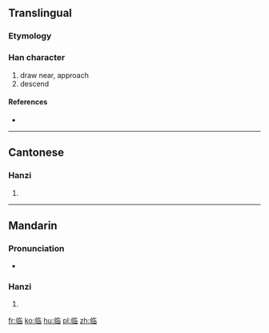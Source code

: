 {{also|臨}}<!-- may be replaced by zh-forms -->
==Translingual==

===Etymology===
{{Han simp|臨}}

===Han character===
{{Han char|rn=2|rad=丨|as=08|sn=9|four=|canj=中中人日 (LLOA)}}

# draw near, approach
# descend

====References====
* {{Han ref|kx=0080.071|hdz=10030.050|uh=4E34|ud=20020}}

----

==Cantonese==

===Hanzi===
{{yue-hanzi|jyut=|y=lam4|tra=臨}}

# {{defn|lang=yue|sort=丨08}}

----

==Mandarin==

===Pronunciation===
* {{audio|Zh-lín.ogg|Audio}}

===Hanzi===
{{cmn-hanzi|tra=臨|pin=[[lín]] ([[lin2]])|wg=lin<sup>2</sup>}}

# {{defn|lang=cmn|sort=丨08}}

[[fr:临]]
[[ko:临]]
[[hu:临]]
[[pl:临]]
[[zh:临]]